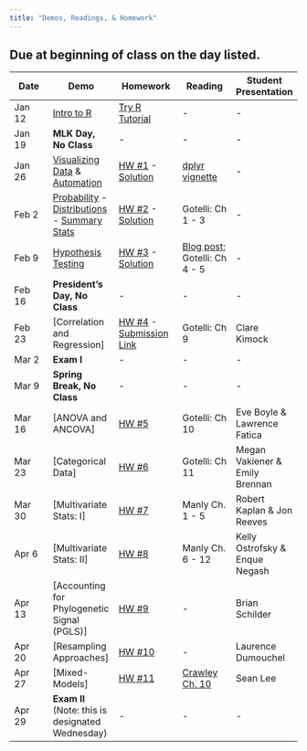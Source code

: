 ```yaml
---
title: "Demos, Readings, & Homework"
---
```


## Due at beginning of class on the day listed. 


Date  | Demo | Homework  | Reading | Student Presentation 
------ | ---------  | --------- | -------- | ------- 
Jan 12 | [Intro to R](intro_to_R.html) | [Try R Tutorial](http://tryr.codeschool.com) | - | - 
Jan 19 | **MLK Day, No Class** | - | - | - 
Jan 26 | [Visualizing Data](visualization.html) & [Automation](automation.html) | [HW #1](homework_assignment_1.html) - [Solution](homework_solutions/HW_1_solution.html) | [dplyr vignette](http://cran.rstudio.com/web/packages/dplyr/vignettes/introduction.html) | - 
Feb 2	|  [Probability](probability.html) - [Distributions](distributions.html) - [Summary Stats](summary_stats.html) | [HW #2](homework_assignment_2.html) - [Solution](homework_solutions/HW_2_solution.html) | Gotelli: Ch 1 - 3 | -
Feb 9 | [Hypothesis Testing](hypothesis_testing.html) | [HW #3](homework_assignment_3.html) - [Solution](homework_solutions/HW_3_solution.html)  | [Blog post](https://oikosjournal.wordpress.com/2011/10/11/frequentist-vs-bayesian-statistics-resources-to-help-you-choose/); Gotelli: Ch 4 - 5 | -
Feb 16 | **President's Day, No Class** | -  | - | - 
Feb 23 | [Correlation and Regression] | [HW #4](homework_assignment_4.html) - [Submission Link](https://blackboard.gwu.edu/webapps/assignment/uploadAssignment?content_id=_6463796_1&course_id=_250829_1&assign_group_id=&mode=cpview)  | Gotelli: Ch 9 | Clare Kimock
Mar 2 | **Exam I** | - | - | - 
Mar 9 | **Spring Break, No Class** | - | - | - 
Mar 16 | [ANOVA and ANCOVA] | [HW #5]()   | Gotelli: Ch 10 | Eve Boyle & Lawrence Fatica 
Mar 23 | [Categorical Data] | [HW #6]()   | Gotelli: Ch 11 | Megan Vakiener & Emily Brennan
Mar 30 | [Multivariate Stats: I] |  [HW #7]() | Manly Ch. 1 - 5 | Robert Kaplan & Jon Reeves
Apr 6	| [Multivariate Stats: II] |   [HW #8]() | Manly Ch. 6 - 12 | Kelly Ostrofsky & Enque Negash
Apr 13 | [Accounting for Phylogenetic Signal (PGLS)] |  [HW #9]() | - | Brian Schilder
Apr 20 | [Resampling Approaches] |  [HW #10]() | - | Laurence Dumouchel
Apr 27 | [Mixed-Models] |  [HW #11]() | [Crawley Ch. 10](readings_pdf/Crawley_Ch10_MixedEffects.pdf) | Sean Lee
Apr 29 |  **Exam II** (Note: this is designated Wednesday) | - | - | - 
